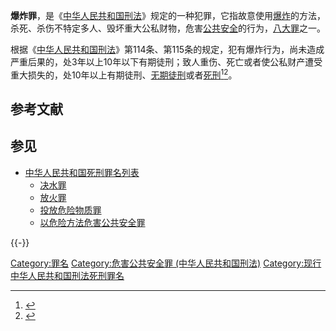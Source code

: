 '''爆炸罪'''，是《[[中华人民共和国刑法|中华人民共和国刑法]]》规定的一种犯罪，它指故意使用[[爆炸|爆炸]]的方法，杀死、杀伤不特定多人、毁坏重大公私财物，危害[[公共安全|公共安全]]的行为，[[八大罪|八大罪]]之一。

根据《[[中华人民共和国刑法|中华人民共和国刑法]]》第114条、第115条的规定，犯有爆炸行为，尚未造成严重后果的，处3年以上10年以下有期徒刑；致人重伤、死亡或者使公私财产遭受重大损失的，处10年以上有期徒刑、[[无期徒刑|无期徒刑]]或者[[死刑|死刑]]<ref>{{cite news|title=男子欲在公交車上點煙花獲刑一年 構成爆炸罪|url=http://china.haiwainet.cn/BIG5/n/2014/0609/c345646-20716680.html|accessdate=2014-10-09|newspaper=海外网|archive-date=2016-03-04|archive-url=https://web.archive.org/web/20160304193024/http://china.haiwainet.cn/BIG5/n/2014/0609/c345646-20716680.html|dead-url=no}}</ref><ref>{{cite news|title=针对特定的对象实施爆炸行为的认定|url=http://www.chinacourt.org/article/detail/2014/09/id/1431446.shtml|accessdate=2014-10-09|newspaper=中华人民共和国法院网|archive-date=2018-07-14|archive-url=https://web.archive.org/web/20180714023041/https://www.chinacourt.org/article/detail/2014/09/id/1431446.shtml|dead-url=no}}</ref>。

== 参考文献 ==
{{Reflist}}

== 参见 ==
{{Portal|中华人民共和国|法律}}
* [[中华人民共和国死刑罪名列表|中华人民共和国死刑罪名列表]]
** [[决水罪|决水罪]]
** [[放火罪|放火罪]]
** [[投放危险物质罪|投放危险物质罪]]
** [[以危险方法危害公共安全罪|以危险方法危害公共安全罪]]

{{-}}
{{中华人民共和国死刑|罪名}}

[[Category:罪名|Category:罪名]]
[[Category:危害公共安全罪_(中华人民共和国刑法)|Category:危害公共安全罪 (中华人民共和国刑法)]]
[[Category:现行中华人民共和国刑法死刑罪名|Category:现行中华人民共和国刑法死刑罪名]]